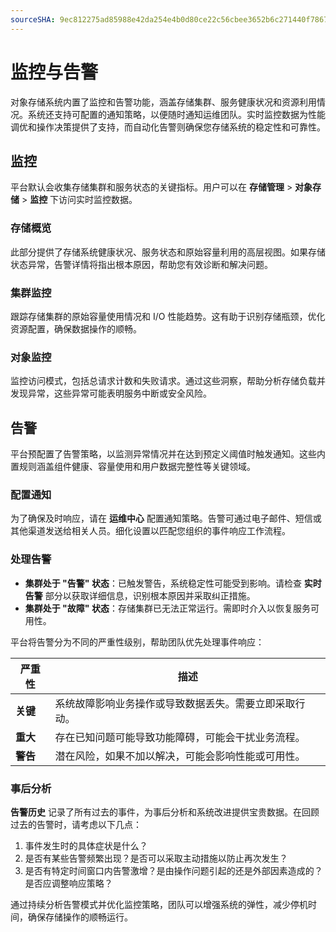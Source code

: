 ```yaml
---
sourceSHA: 9ec812275ad85988e42da254e4b0d80ce22c56cbee3652b6c271440f78671ad3
---
```


# 监控与告警  

对象存储系统内置了监控和告警功能，涵盖存储集群、服务健康状况和资源利用情况。系统还支持可配置的通知策略，以便随时通知运维团队。实时监控数据为性能调优和操作决策提供了支持，而自动化告警则确保您存储系统的稳定性和可靠性。

## 监控  

平台默认会收集存储集群和服务状态的关键指标。用户可以在 **存储管理** > **对象存储** > **监控** 下访问实时监控数据。

### 存储概览  

此部分提供了存储系统健康状况、服务状态和原始容量利用的高层视图。如果存储状态异常，告警详情将指出根本原因，帮助您有效诊断和解决问题。

### 集群监控  

跟踪存储集群的原始容量使用情况和 I/O 性能趋势。这有助于识别存储瓶颈，优化资源配置，确保数据操作的顺畅。

### 对象监控  

监控访问模式，包括总请求计数和失败请求。通过这些洞察，帮助分析存储负载并发现异常，这些异常可能表明服务中断或安全风险。

## 告警  

平台预配置了告警策略，以监测异常情况并在达到预定义阈值时触发通知。这些内置规则涵盖组件健康、容量使用和用户数据完整性等关键领域。

### 配置通知  

为了确保及时响应，请在 **运维中心** 配置通知策略。告警可通过电子邮件、短信或其他渠道发送给相关人员。细化设置以匹配您组织的事件响应工作流程。

### 处理告警  

- **集群处于 "告警" 状态**：已触发警告，系统稳定性可能受到影响。请检查 **实时告警** 部分以获取详细信息，识别根本原因并采取纠正措施。
- **集群处于 "故障" 状态**：存储集群已无法正常运行。需即时介入以恢复服务可用性。

平台将告警分为不同的严重性级别，帮助团队优先处理事件响应：

| **严重性** | **描述**                                                                                       |
| ---------- | --------------------------------------------------------------------------------------------- |
| **关键**   | 系统故障影响业务操作或导致数据丢失。需要立即采取行动。                                         |
| **重大**   | 存在已知问题可能导致功能障碍，可能会干扰业务流程。                                             |
| **警告**   | 潜在风险，如果不加以解决，可能会影响性能或可用性。                                            |

### 事后分析  

**告警历史** 记录了所有过去的事件，为事后分析和系统改进提供宝贵数据。在回顾过去的告警时，请考虑以下几点：

1. 事件发生时的具体症状是什么？
2. 是否有某些告警频繁出现？是否可以采取主动措施以防止再次发生？
3. 是否有特定时间窗口内告警激增？是由操作问题引起的还是外部因素造成的？是否应调整响应策略？

通过持续分析告警模式并优化监控策略，团队可以增强系统的弹性，减少停机时间，确保存储操作的顺畅运行。

